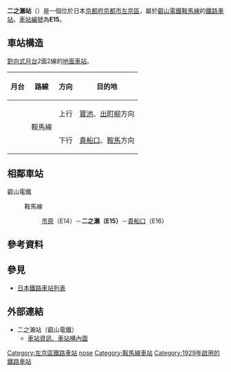 {{日本車站資訊
|公司色  = red
|文字色  = 
|站名    = 二之瀨站
|圖片    = Eiden Ninose Station.JPG
|圖片說明= 車站全景
|日文原名= 二ノ瀬
|平假名  = にのせ
|羅馬拼音= Ninose
|電報略號= 
|所在地  = {{JPN}}[[京都府|京都府]][[京都市|京都市]][[左京區|左京區]]鞍馬二之瀨町160<ref name="eizaninfo">{{Cite web |url=https://eizandensha.co.jp/densya/station/sta-e14.html |title=各駅情報 | 市原駅 |accessdate=2016-02-13 |publisher=叡山電鉄 |archive-date=2016-03-18 |archive-url=https://web.archive.org/web/20160318224036/https://eizandensha.co.jp/densya/station/sta-e14.html |dead-url=no }}</ref>
|坐標    = {{coord|35|5|17.61|N|135|45|46.80|E|display=inline,title}} 
|車站構造= [[地面車站|地面車站]]
|月台配置= 2面2線
|啟用年月日= 1929年（[[昭和|昭和]]4年）10月20日<ref name="eizaninfo"/>
|廢站年月日= 
|乘客人數= 49
|上下車人次= 
|統計年度= 2017年<!--京都府統計書 http://www.pref.kyoto.jp/tokei/yearly/tokeisyo/tsname/tsg1001.html-->
|轉車    = 
|備註    =
|adjacent = {{Adjacent stations|system=叡山電鐵|line=鞍馬線|left=市原|right=貴船口|note-left=E14<br />1.3km|note-mid={{車站編號s|red|#fff|E15}}<br />距離[[寶池站|寶池]]6.6km<br />距離[[出町柳站|出町柳]]10.4km|note-right=E16<br />1.0km}}
}}
'''二之瀨站'''（{{jpn|j=二ノ瀬駅|hg=にのせえき|rm=Ninose eki|f=y}}）是一個位於日本[[京都府|京都府]][[京都市|京都市]][[左京區|左京區]]，屬於[[叡山電鐵|叡山電鐵]][[鞍馬線|鞍馬線]]的[[鐵路車站|鐵路車站]]。[[車站編號|車站編號]]為'''E15'''。

== 車站構造 ==
[[對向式月台|對向式月台]]2面2線的[[地面車站|地面車站]]。
{|class=wikitable
|-
!月台!!路線!!方向!!目的地
|-
!
|rowspan=2|{{Color|red|■}}鞍馬線
|上行
|[[寶池站|寶池]]、[[出町柳站|出町柳]]方向
|-
!
|下行
|[[貴船口站|貴船口]]、[[鞍馬站|鞍馬]]方向
|}

== 相鄰車站 ==
; 叡山電鐵
: {{Color|red|■}}鞍馬線
:: [[市原站|市原]]（E14）－'''二之瀨（E15）'''－[[貴船口站|貴船口]]（E16）

== 參考資料 ==
{{Reflist}}

== 參見 ==
* [[日本鐵路車站列表|日本鐵路車站列表]]

== 外部連結 ==
* 二之瀨站（叡山電鐵）
** [https://eizandensha.co.jp/guide/station/ninose.html 車站資訊、車站構內圖]{{Wayback|url=https://eizandensha.co.jp/guide/station/ninose.html |date=20201022162359 }}

{{叡山電鐵}}

{{DEFAULTSORT:Ninose}}
[[Category:左京區鐵路車站|Category:左京區鐵路車站]]
[[Category:日本鐵路車站_Ni|nose]]
[[Category:鞍馬線車站|Category:鞍馬線車站]]
[[Category:1929年啟用的鐵路車站|Category:1929年啟用的鐵路車站]]